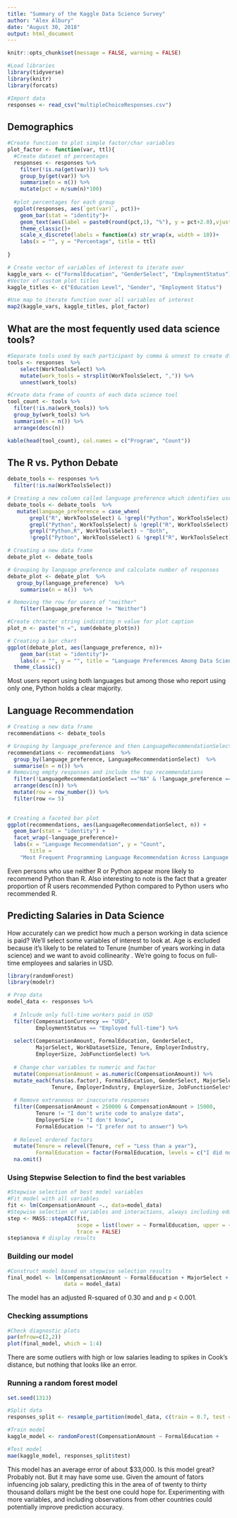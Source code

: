 ```yaml
---
title: "Summary of the Kaggle Data Science Survey"
author: "Alex Albury"
date: "August 30, 2018"
output: html_document
---
```


```r
knitr::opts_chunk$set(message = FALSE, warning = FALSE)
```

```r
#Load libraries
library(tidyverse)
library(knitr)
library(forcats)
```

```r
#Import data
responses <- read_csv("multipleChoiceResponses.csv")
```

## Demographics

```r
#Create function to plot simple factor/char variables
plot_factor <- function(var, ttl){
  #Create dataset of percentages
  responses <- responses %>%
    filter(!is.na(get(var))) %>%
    group_by(get(var)) %>%
    summarise(n = n()) %>%
    mutate(pct = n/sum(n)*100)
  
  #plot percentages for each group
  ggplot(responses, aes(`get(var)`, pct))+
    geom_bar(stat = "identity")+
    geom_text(aes(label = paste0(round(pct,1), "%"), y = pct+2.0),vjust= -.1)+
    theme_classic()+
    scale_x_discrete(labels = function(x) str_wrap(x, width = 10))+
    labs(x = "", y = "Percentage", title = ttl)
    
}

# Create vector of variables of interest to iterate over
kaggle_vars <- c("FormalEducation", "GenderSelect", "EmploymentStatus")
#Vector of custom plot titles
kaggle_titles <- c("Education Level", "Gender", "Employment Status")

#Use map to iterate function over all variables of interest
map2(kaggle_vars, kaggle_titles, plot_factor)
```


## What are the most fequently used data science tools?
```r
#Separate tools used by each participant by comma & unnest to create df of all occurences of each data science tool
tools <- responses  %>% 
    select(WorkToolsSelect) %>%
    mutate(work_tools = strsplit(WorkToolsSelect, ",")) %>%
    unnest(work_tools)
```

```r
#Create data frame of counts of each data science tool
tool_count <- tools %>%
  filter(!is.na(work_tools)) %>%
  group_by(work_tools) %>% 
  summarise(n = n()) %>%
  arrange(desc(n))
```

```r
kable(head(tool_count), col.names = c("Program", "Count"))
```

## The R vs. Python Debate

```r
debate_tools <- responses %>%
  filter(!is.na(WorkToolsSelect))

# Creating a new column called language preference which identifies users who use only R, only Python, both, or neither
debate_tools <- debate_tools  %>% 
   mutate(language_preference = case_when(
       grepl("R", WorkToolsSelect) & !grepl("Python", WorkToolsSelect) ~ "R",
       grepl("Python", WorkToolsSelect) & !grepl("R", WorkToolsSelect) ~"Python",
       grepl("Python,R", WorkToolsSelect) ~ "Both",
       !grepl("Python", WorkToolsSelect) & !grepl("R", WorkToolsSelect) ~ "Neither"))

```

```r
# Creating a new data frame
debate_plot <- debate_tools

# Grouping by language preference and calculate number of responses
debate_plot <- debate_plot  %>% 
   group_by(language_preference)  %>% 
    summarise(n = n())  %>% 

# Removing the row for users of "neither"
    filter(language_preference != "Neither")

#Create chracter string indicating n value for plot caption
plot_n <- paste("n =", sum(debate_plot$n))

# Creating a bar chart
ggplot(debate_plot, aes(language_preference, n))+
    geom_bar(stat = "identity")+
    labs(x = "", y = "", title = "Language Preferences Among Data Scientists", caption = plot_n)+
  theme_classic()

```

Most users report using both languages but among those who report using only one, Python holds a clear majority.

## Language Recommendation
```r
# Creating a new data frame
recommendations <- debate_tools

# Grouping by language_preference and then LanguageRecommendationSelect
recommendations <- recommendations  %>% 
  group_by(language_preference, LanguageRecommendationSelect)  %>% 
  summarise(n = n()) %>%    
# Removing empty responses and include the top recommendations
  filter(!LanguageRecommendationSelect =="NA" & !language_preference =="NA") %>%
  arrange(desc(n)) %>%
  mutate(row = row_number()) %>%
  filter(row <= 5)
  
```

```r
# Creating a faceted bar plot
ggplot(recommendations, aes(LanguageRecommendationSelect, n)) +
  geom_bar(stat = "identity") +
  facet_wrap(~language_preference)+
  labs(x = "Language Recommendation", y = "Count",
       title = 
    "Most Frequent Programming Language Recommendation Across Language Users")
```

Even persons who use neither R or Python appear more likely to recommend Python than R. Also interesting to note is the fact that a greater proportion of R users recommended Python compared to Python users who recommended R.


## Predicting Salaries in Data Science

How accurately can we predict how much a person working in data science is paid? We'll select some variables of interest to look at. Age is excluded because it's likely to be related to Tenure (number of years working in data science) and we want to avoid collinearity . We're going to focus on full-time employees and salaries in USD.

```r
library(randomForest)
library(modelr)

# Prep data
model_data <- responses %>%
  
  # Inlcude only full-time workers paid in USD
  filter(CompensationCurrency == "USD",
         EmploymentStatus == "Employed full-time") %>%
  
  select(CompensationAmount, FormalEducation, GenderSelect,
         MajorSelect, WorkDatasetSize, Tenure, EmployerIndustry,
         EmployerSize, JobFunctionSelect) %>%
  
  # Change char variables to numeric and factor
  mutate(CompensationAmount = as.numeric(CompensationAmount)) %>%
  mutate_each(funs(as.factor), FormalEducation, GenderSelect, MajorSelect,
              Tenure, EmployerIndustry, EmployerSize, JobFunctionSelect) %>%
  
  # Remove extraneous or inaccurate responses
  filter(CompensationAmount < 250000 & CompensationAmount > 15000,
         Tenure != "I don't write code to analyze data",
         EmployerSize != "I don't know",
         FormalEducation != "I prefer not to answer") %>%
  
  # Relevel ordered factors
  mutate(Tenure = relevel(Tenure, ref = "Less than a year"),
         FormalEducation = factor(FormalEducation, levels = c("I did not complete any formal education past high school","Some college/university study without earning a bachelor's degree", "Bachelor\'s degree", "Professional degree", "Master\'s degree", "Doctoral degree"))) %>%
  na.omit()

```

### Using Stepwise Selection to find the best variables

```r
#Stepwise selection of best model variables
#Fit model with all variables
fit <- lm(CompensationAmount ~., data=model_data)
#Stepwise selection of variables and interactions, always including education
step <- MASS::stepAIC(fit,
                      scope = list(lower = ~ FormalEducation, upper = ~.^2),
                      trace = FALSE)
step$anova # display results
```

### Building our model
```r
#Construct model based on stepwise selection results
final_model <- lm(CompensationAmount ~ FormalEducation + MajorSelect +                            Tenure + EmployerIndustry + JobFunctionSelect,
                  data = model_data)
```

The model has an adjusted R-squared of 0.30 and and p < 0.001.

### Checking assumptions
```r
#Check diagnostic plots
par(mfrow=c(2,2))
plot(final_model, which = 1:4)
```

There are some outliers with high or low salaries leading to spikes in Cook's distance, but nothing that looks like an error.

### Running a random forest model

```r
set.seed(1313)

#Split data
responses_split <- resample_partition(model_data, c(train = 0.7, test = 0.3))

#Train model
kaggle_model <- randomForest(CompensationAmount ~ FormalEducation +                                   MajorSelect + Tenure + EmployerIndustry +                                       JobFunctionSelect, data = responses_split$train)

#Test model
mae(kaggle_model, responses_split$test)
```

This model has an average error of about $33,000. Is this model great? Probably not. But it may have some use. Given the amount of fators infuencing job salary, predicting this in the area of of twenty to thirty thousand dollars might be the best one could hope for. Experimenting with more variables, and including observations from other countries could potentially improve prediction accuracy.
















